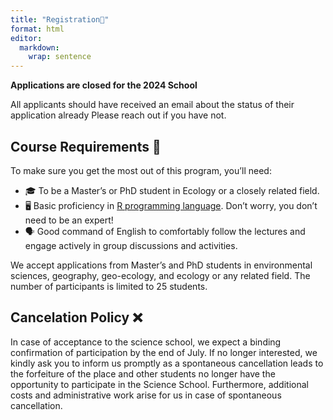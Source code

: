```yaml
---
title: "Registration📝"
format: html
editor: 
  markdown: 
    wrap: sentence
---
```


:::{.callout-important}
**Applications are closed for the 2024 School**   

All applicants should have received an email about the status of their application already Please reach out if you have not.

:::

:::{.callout-note}
## Course Requirements 📝
To make sure you get the most out of this program, you'll need:

* 🎓 To be a Master’s or PhD student in Ecology or a closely related field.
* 🖥️ Basic proficiency in [R programming language](https://en.wikipedia.org/wiki/R_(programming_language)). Don't worry, you don't need to be an expert!
* 🗣️ Good command of English to comfortably follow the lectures and engage actively in group discussions and activities.
:::

We accept applications from Master's and PhD students in environmental sciences, geography, geo-ecology, and ecology or any related field. The number of participants is limited to 25 students.

## Cancelation Policy ❌

In case of acceptance to the science school, we expect a binding confirmation of participation by the end of July. If no longer interested, we kindly ask you to inform us promptly as a spontaneous cancellation leads to the forfeiture of the place and other students no longer have the opportunity to participate in the Science School. Furthermore, additional costs and administrative work arise for us in case of spontaneous cancellation.







